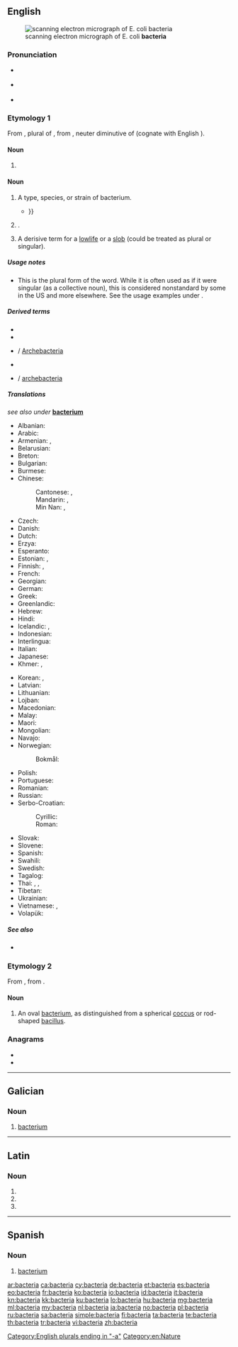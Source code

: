 {{also|Bacteria|bactéria|bacterià}}
==English==
[[Image:EscherichiaColi NIAID.jpg|thumb|scanning electron micrograph of E. coli '''bacteria''']]

===Pronunciation===
* {{a|US}} {{IPA|/bækˈtɪɹ.i.ə/|lang=en}}
* {{a|UK}} {{IPA|/bækˈtɪəɹ.ɪ.ə/|lang=en}}
* {{audio|en-us-bacteria.ogg|Audio (US)|lang=en}}

===Etymology 1===
From {{etyl|NL.|en}} {{m|la|bacteria|}}, plural of {{m|la|bacterium}}, from {{etyl|grc|en}} {{m|grc|βακτήριον|}}, neuter diminutive of {{m|grc|βακτηρία||rod, stick}} (cognate with English {{m|en|peg}}).

====Noun====
{{head|en|noun plural form}}

# {{plural of|bacterium|lang=en}}

====Noun====
{{head|en|noun}}

# {{lb|en|US}} A type, species, or strain of bacterium.
#* {{quote-book|2002|A.C. Panchdhari|Water Supply and Sanitary Installations|url=http://books.google.com/books?id=3PEDkIS5J_kC|edition=2nd ed.|isbn=8122412254|page=177
|passage=Anaerobic '''bacteria''' function in the absence of oxygen, where as aerobic '''bacteria''' require sunlight and also oxygen. Both these '''bacterias''' are capable of breaking down the organic matter {{...}}}}
# {{lb|en|US|proscribed}} {{alternative form of|bacterium|lang=en}}.
# {{lb|en|pejorative|slang}} A derisive term for a [[lowlife]] or a [[slob]] (could be treated as plural or singular).

=====Usage notes=====
* This is the plural form of the word. While it is often used as if it were singular (as a collective noun), this is considered nonstandard by some in the US and more elsewhere. See the usage examples under {{m|en|bacterium}}.

=====Derived terms=====
* {{l|en|Bacteria}}
* {{l|en|Eubacteria}}
* {{l|en|Archaebacteria}} / [[Archebacteria]]
* {{l|en|eubacteria}}
* {{l|en|archaebacteria}} / [[archebacteria]]

=====Translations=====
<!--is there any point in having translations on this page?-->
''see also under'' '''[[bacterium]]'''
{{trans-top|bacteria}}
* Albanian: {{t+|sq|bakter|m}}
* Arabic: {{t+|ar|بكتيريا}}
* Armenian: {{t+|hy|մանրէ}}, {{t+|hy|բակտերիա}}
* Belarusian: {{t|be|бактэ́рыя|f}}
* Breton: {{t|br|bakteri}}
* Bulgarian: {{t+|bg|бакте́рия|f}}
* Burmese: {{t+|my|ဗက်တီးရီးယား}}
* Chinese:
*: Cantonese: {{t|yue|細菌|sc=Hani}}, {{t|yue|细菌|tr=sai3 kwan2|sc=Hani}}
*: Mandarin: {{t+|cmn|細菌|sc=Hani}}, {{t+|cmn|细菌|tr=xìjūn|sc=Hani}}
*: Min Nan: {{t+|nan|細菌|sc=Hani}}, {{t|nan|细菌|tr=sè-khún, suè-khún|sc=Hani}}
* Czech: {{t+|cs|bakterie}}
* Danish: {{t+|da|bakterie}}
* Dutch: {{t+|nl|bacteriën}}
* Erzya: {{t|myv|явипанго}}
* Esperanto: {{t|eo|bakterioj}}
* Estonian: {{t+|et|bakter}}, {{t|et|bakterid|p}}
* Finnish: {{t|fi|bakteerikanta}} {{qualifier|collective noun}}, {{t|fi|bakteerit}} {{qualifier|plural}}
* French: {{t+|fr|bactéries|f-p}}
* Georgian: {{t|ka|ბაქტერია}}
* German: {{t+|de|Bakterien}}
* Greek: {{t+|el|βακτήρια|n-p}}
* Greenlandic: {{t|kl|bakteria}}
* Hebrew: {{t+|he|חַיְדַּק|m|tr=ḥaydáq}}
* Hindi: {{t|hi|बैक्टीरिया|m}}
* Icelandic: {{t|is|gerlar|n-p}}, {{t|is|bakteríur|n-p}}
* Indonesian: {{t+|id|bakteri}}
* Interlingua: {{t|ia|bacterios}}
* Italian: {{t+|it|batteri|m-p}}
* Japanese: {{t+|ja|細菌|tr=[[さいきん]], saikin}}
* Khmer: {{t|km|វេត្រាណូ|sc=Khmr|tr=veetraanoo}}, {{t+|km|បាក់តេរី|sc=Khmr|tr=bakteerii}}
{{trans-mid}}
* Korean: {{t+|ko|세균|sc=Hang}}, {{t+|ko|박테리아|sc=Hang}}
* Latvian: {{t|lv|baktērija|f}}
* Lithuanian: {{t|lt|bakterija|f}}
* Lojban: {{t|jbo|jurme}}
* Macedonian: {{t|mk|бактерија|f}}
* Malay: {{t|ms|bakteria}}
* Maori: {{t|mi|huakita}}
* Mongolian: {{t+|mn|нян}}
* Navajo: {{t|nv|chʼosh doo yitʼínii}}
* Norwegian:
*: Bokmål: {{t+|nb|bakterie|m}}
* Polish: {{t+|pl|bakterie}}
* Portuguese: {{t|pt|bactérias}}
* Romanian: {{t|ro|bacterii|f-p}}
* Russian: {{t+|ru|бакте́рия|f|tr=baktɛ́rija}}
* Serbo-Croatian:
*: Cyrillic: {{t|sh|бактерија|f}}
*: Roman: {{t+|sh|bakterija|f}}
* Slovak: {{t|sk|baktérie|f-p}}
* Slovene: {{t+|sl|bakterija|f}}
* Spanish: {{t+|es|bacterias}}
* Swahili: {{t|sw|bakteria}}
* Swedish: {{t+|sv|bakterie|alt=bakterier}}
* Tagalog: {{t|tl|ishay}}
* Thai: {{t+|th|แบคทีเรีย|sc=Thai}}, {{t+|th|บัคเตรี|sc=Thai}}, {{t+|th|บักเตรี|sc=Thai}}
* Tibetan: {{t|bo|ཞི་ཅུན}}
* Ukrainian: {{t+|uk|бакте́рія|f}}
* Vietnamese: {{t+|vi|vi khuẩn}}, {{t|vi|vi trùng}}
* Volapük: {{t|vo|bakters}}
{{trans-bottom}}

=====See also=====
* {{l|en|culture}} {{qualifier|collective noun}}

===Etymology 2===
From {{etyl|NL.|en}} {{m|la|bacteria|}}, from {{etyl|grc|en}} {{m|grc|βακτηρία||rod, stick}}.

====Noun====
{{en-noun|bacteriae}} <!--sic.-->

# {{lb|en|dated|medicine}} An oval [[bacterium]], as distinguished from a spherical [[coccus]] or rod-shaped [[bacillus]].

===Anagrams===
* {{l|en|Arabetic}}
* {{l|en|race-bait}}

[[Category:English plurals ending in "-a"]]
[[Category:en:Nature]]

----

==Galician==

===Noun===
{{gl-noun|f}}

# [[bacterium]]

----

==Latin==

===Noun===
{{la-noun-form|bacteria}}

# {{inflection of|bacterium||nom|p|lang=la}}
# {{inflection of|bacterium||acc|p|lang=la}}
# {{inflection of|bacterium||voc|p|lang=la}}

----

==Spanish==

===Noun===
{{es-noun|f}}

# [[bacterium]]

[[ar:bacteria]]
[[ca:bacteria]]
[[cy:bacteria]]
[[de:bacteria]]
[[et:bacteria]]
[[es:bacteria]]
[[eo:bacteria]]
[[fr:bacteria]]
[[ko:bacteria]]
[[io:bacteria]]
[[id:bacteria]]
[[it:bacteria]]
[[kn:bacteria]]
[[kk:bacteria]]
[[ku:bacteria]]
[[lo:bacteria]]
[[hu:bacteria]]
[[mg:bacteria]]
[[ml:bacteria]]
[[my:bacteria]]
[[nl:bacteria]]
[[ja:bacteria]]
[[no:bacteria]]
[[pl:bacteria]]
[[ru:bacteria]]
[[sa:bacteria]]
[[simple:bacteria]]
[[fi:bacteria]]
[[ta:bacteria]]
[[te:bacteria]]
[[th:bacteria]]
[[tr:bacteria]]
[[vi:bacteria]]
[[zh:bacteria]]
